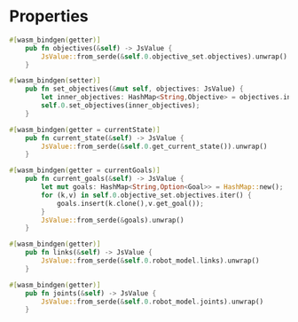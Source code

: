 # Properties 

```rust
#[wasm_bindgen(getter)]
    pub fn objectives(&self) -> JsValue {
        JsValue::from_serde(&self.0.objective_set.objectives).unwrap()
    }
```
```rust
#[wasm_bindgen(setter)]
    pub fn set_objectives(&mut self, objectives: JsValue) {
        let inner_objectives: HashMap<String,Objective> = objectives.into_serde().unwrap();
        self.0.set_objectives(inner_objectives);
    }
```
```rust
#[wasm_bindgen(getter = currentState)]
    pub fn current_state(&self) -> JsValue {
        JsValue::from_serde(&self.0.get_current_state()).unwrap()
    }
```

```rust
#[wasm_bindgen(getter = currentGoals)]
    pub fn current_goals(&self) -> JsValue {
        let mut goals: HashMap<String,Option<Goal>> = HashMap::new();
        for (k,v) in self.0.objective_set.objectives.iter() {
            goals.insert(k.clone(),v.get_goal());
        }
        JsValue::from_serde(&goals).unwrap()
    }
```
```rust
#[wasm_bindgen(getter)]
    pub fn links(&self) -> JsValue {
        JsValue::from_serde(&self.0.robot_model.links).unwrap()
    }
```
```rust
#[wasm_bindgen(getter)]
    pub fn joints(&self) -> JsValue {
        JsValue::from_serde(&self.0.robot_model.joints).unwrap()
    }
````